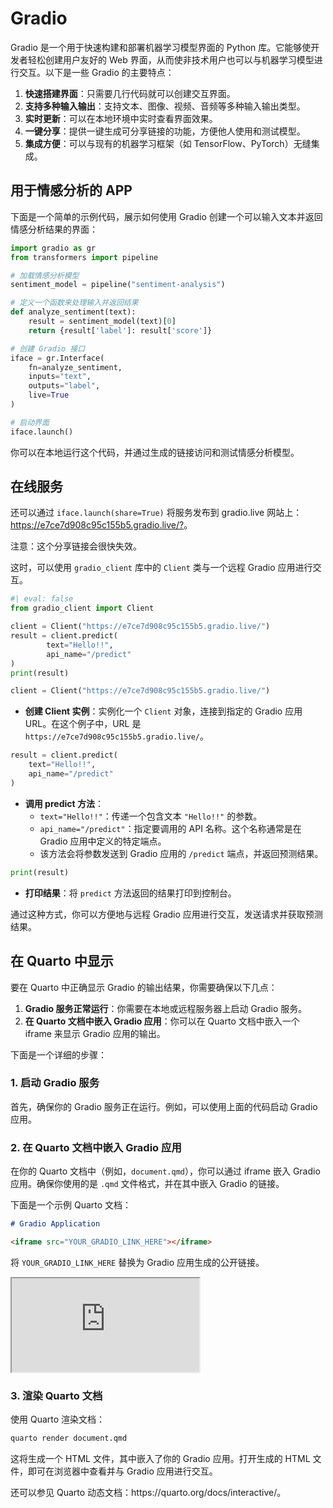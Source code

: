 # Gradio

Gradio 是一个用于快速构建和部署机器学习模型界面的 Python 库。它能够使开发者轻松创建用户友好的 Web 界面，从而使非技术用户也可以与机器学习模型进行交互。以下是一些 Gradio 的主要特点：

1. **快速搭建界面**：只需要几行代码就可以创建交互界面。
2. **支持多种输入输出**：支持文本、图像、视频、音频等多种输入输出类型。
3. **实时更新**：可以在本地环境中实时查看界面效果。
4. **一键分享**：提供一键生成可分享链接的功能，方便他人使用和测试模型。
5. **集成方便**：可以与现有的机器学习框架（如 TensorFlow、PyTorch）无缝集成。

## 用于情感分析的 APP

下面是一个简单的示例代码，展示如何使用 Gradio 创建一个可以输入文本并返回情感分析结果的界面：

```python
import gradio as gr
from transformers import pipeline

# 加载情感分析模型
sentiment_model = pipeline("sentiment-analysis")

# 定义一个函数来处理输入并返回结果
def analyze_sentiment(text):
    result = sentiment_model(text)[0]
    return {result['label']: result['score']}

# 创建 Gradio 接口
iface = gr.Interface(
    fn=analyze_sentiment,
    inputs="text",
    outputs="label",
    live=True
)

# 启动界面
iface.launch()
```

你可以在本地运行这个代码，并通过生成的链接访问和测试情感分析模型。

## 在线服务

还可以通过 `iface.launch(share=True)` 将服务发布到 gradio.live 网站上：<https://e7ce7d908c95c155b5.gradio.live/?>。

注意：这个分享链接会很快失效。

这时，可以使用 `gradio_client` 库中的 `Client` 类与一个远程 Gradio 应用进行交互。


```python
#| eval: false
from gradio_client import Client

client = Client("https://e7ce7d908c95c155b5.gradio.live/")
result = client.predict(
		text="Hello!!",
		api_name="/predict"
)
print(result)
```


```python
client = Client("https://e7ce7d908c95c155b5.gradio.live/")
```
- **创建 Client 实例**：实例化一个 `Client` 对象，连接到指定的 Gradio 应用 URL。在这个例子中，URL 是 `https://e7ce7d908c95c155b5.gradio.live/`。

```python
result = client.predict(
    text="Hello!!",
    api_name="/predict"
)
```
- **调用 predict 方法**：
  - `text="Hello!!"`：传递一个包含文本 `"Hello!!"` 的参数。
  - `api_name="/predict"`：指定要调用的 API 名称。这个名称通常是在 Gradio 应用中定义的特定端点。
  - 该方法会将参数发送到 Gradio 应用的 `/predict` 端点，并返回预测结果。

```python
print(result)
```
- **打印结果**：将 `predict` 方法返回的结果打印到控制台。

通过这种方式，你可以方便地与远程 Gradio 应用进行交互，发送请求并获取预测结果。


## 在 Quarto 中显示

要在 Quarto 中正确显示 Gradio 的输出结果，你需要确保以下几点：

1. **Gradio 服务正常运行**：你需要在本地或远程服务器上启动 Gradio 服务。
2. **在 Quarto 文档中嵌入 Gradio 应用**：你可以在 Quarto 文档中嵌入一个 iframe 来显示 Gradio 应用的输出。

下面是一个详细的步骤：

### 1. 启动 Gradio 服务

首先，确保你的 Gradio 服务正在运行。例如，可以使用上面的代码启动 Gradio 应用。

### 2. 在 Quarto 文档中嵌入 Gradio 应用

在你的 Quarto 文档中（例如，`document.qmd`），你可以通过 iframe 嵌入 Gradio 应用。确保你使用的是 `.qmd` 文件格式，并在其中嵌入 Gradio 的链接。

下面是一个示例 Quarto 文档：

```markdown
# Gradio Application

<iframe src="YOUR_GRADIO_LINK_HERE"></iframe>
```

将 `YOUR_GRADIO_LINK_HERE` 替换为 Gradio 应用生成的公开链接。

<iframe src="https://e7ce7d908c95c155b5.gradio.live/?"></iframe>

### 3. 渲染 Quarto 文档

使用 Quarto 渲染文档：

```sh
quarto render document.qmd
```

这将生成一个 HTML 文件，其中嵌入了你的 Gradio 应用。打开生成的 HTML 文件，即可在浏览器中查看并与 Gradio 应用进行交互。

还可以参见 Quarto 动态文档：https://quarto.org/docs/interactive/。